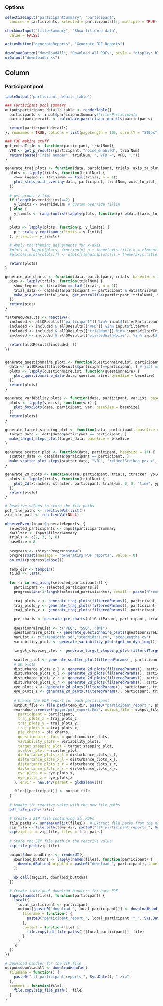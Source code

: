 ### Options

```r
selectizeInput("participantSummary", "participant",
  choices = participants, selected = participants[1], multiple = TRUE)

checkboxInput("filterSummary", "Show filtered data",
  value = FALSE)

actionButton("generateReports", "Generate PDF Reports")

downloadButton("downloadAll", "Download All PDFs", style = "display: block; margin-top: 20px; height: 40px; width: 300px;")
uiOutput("downloadLinks")
```

Column
--------------------------------------------

### Participant pool
```r
tableOutput("participant_details_table")
```


```r
### Participant pool summary
output$participant_details_table <- renderTable({
  participants <- input$participantSummary#filterParticipants
  participant_details <- calculate_participant_details(participants)
  
  return(participant_details)
}, rownames = TRUE, options = list(pageLength = 100, scrollY = "500px"))

### PDF making stuff
get_extraTitle <- function(participant, trialNum){
  VFD <- get_p_results(participant, "noise_enabled", trialNum)
  return(paste("Trial number", trialNum, ", VFD =", VFD, ","))
}

generate_traj_plots <- function(data, participant, trials, axis_to_plot, doFilter, overrideLims = c(), baseSize = 10) {
  plots <- lapply(trials, function(trialNum) {
    show_legend <- (trialNum == tail(trials, n = 1))
    plot_steps_with_overlay(data, participant, trialNum, axis_to_plot, doFilter, show_legend = show_legend, extraTitle = get_extraTitle(participant, trialNum), baseSize = baseSize)
  })
  
  # get proper y lims
  if (length(overrideLims)==2) {
    y_limits <- overrideLims # custom override fillin
  } else {
    y_limits <- range(unlist(lapply(plots, function(p) p$data[[axis_to_plot]]))) # scale based on range of the data
  }
  
  plots <- lapply(plots, function(p, y_limits) {
    p + scale_y_continuous(limits = y_limits)
  }, y_limits = y_limits)
  
  # Apply the theming adjustments for x-axis
  #plots <- lapply(plots, function(p) p + theme(axis.title.x = element_blank(), axis.text.x = element_blank(), axis.ticks.x = element_blank()))
  #plots[[length(plots)]] <- plots[[length(plots)]] + theme(axis.title.x = element_text(), axis.text.x = element_text(), axis.ticks.x = element_line())
  
  return(plots)
}

generate_pie_charts <- function(data, participant, trials, baseSize = 10) {
  pies <- lapply(trials, function(trialNum) {
    show_legend <- (trialNum == tail(trials, n = 1))
    trial_data <- data[data$participant == participant & data$trialNum == trialNum, ]
    make_pie_chart(trial_data, get_extraTitle(participant, trialNum), show_legend, baseSize = baseSize)
  })
  return(pies)
}

filteredQResults <- reactive({
  included <- allQResults[["participant"]] %in% input$filterParticipants
  included <- included & allQResults[["VFD"]] %in% input$filterVFD
  included <- included & allQResults[["trialNum"]] %in% input$filterTrials
  included <- included & allQResults[["startedWithNoise"]] %in% input$filterStartCondition
  
  return(allQResults[included, ])
})


generate_questionnaire_plots <- function(questionnaireList, participant, baseSize = 10) {
  data <- allQResults[allQResults$participant==participant, ] # just use the full (unfiltered) table
  plots <- lapply(questionnaireList, function(questionnaire) {
    plot_questionnaire_data(data, questionnaire, baseSize = baseSize)
  })
  return(plots)
}

generate_variability_plots <- function(data, participant, varList, baseSize = 10) {
  plots <- lapply(varList, function(var) {
    plot_boxplots(data, participant, var, baseSize = baseSize)
  })
  return(plots)
}

generate_target_stepping_plot <- function(data, participant, baseSize = 10) {
  target_data <- data[data$participant == participant, ]
  make_target_steps_plot(target_data, baseSize = baseSize)
}

generate_scatter_plot <- function(data, participant, baseSize = 10) {
  scatter_data <- data[data$participant == participant, ]
  make_scatter_plot_steps(scatter_data, "VFD", "relHeelStrikes.pos_x", "relHeelStrikes.actual_pos_z", baseSize = baseSize)
}

generate_2d_plots <- function(data, participant, trials, xtracker, yplot, baseSize = 10, overrideLims = c()) {
  plots <- lapply(trials, function(trialNum) {
    plot_2d(xtracker, xtracker, participant, trialNum, 0, 0, "time", yplot, TRUE, FALSE, extraTitle = paste(", Trial number:",trialNum), override_ylims = overrideLims, baseSize = baseSize)
  })
  return(plots)
}

# Reactive values to store the file paths
pdf_file_paths <- reactiveVal(list())
zip_file_path <- reactiveVal(NULL)

observeEvent(input$generateReports, {
  selected_participants <- input$participantSummary
  doFilter <- input$filterSummary
  trials <- c(2, 3, 5, 6)
  baseSize = 8
  
  progress <- shiny::Progress$new()
  progress$set(message = "Generating PDF reports", value = 0)
  on.exit(progress$close())
  
  temp_dir <- tempdir()
  files <- list()
  
  for (i in seq_along(selected_participants)) {
    participant <- selected_participants[i]
    progress$inc(1/length(selected_participants), detail = paste("Processing participant:", participant))
    
    traj_plots_z <- generate_traj_plots(filteredParams(), participant, trials, axis_to_plot = "pos_z", doFilter, c(-0.6,0.6), baseSize)
    traj_plots_y <- generate_traj_plots(filteredParams(), participant, trials, axis_to_plot = "pos_y", doFilter, c(0.4,0.7), baseSize)
    traj_plots_x <- generate_traj_plots(filteredParams(), participant, trials, axis_to_plot = "pos_x", doFilter, c(-0.4,0.4), baseSize)
    
    pie_charts <- generate_pie_charts(allGaitParams, participant, trials, baseSize)
    
    questionnaireList <- c("VEQ", "SSQ", "IMI")
    questionnaire_plots <- generate_questionnaire_plots(questionnaireList, participant, baseSize)
    varList <- c("stepWidths.sd","stepWidths.cv", "stepLengths.cv")
    variability_plots <- generate_variability_plots(get_mu_dyn_long(), c(participant), varList, baseSize)
    
    target_stepping_plot <- generate_target_stepping_plot(filteredTargetParams(), participant, baseSize)
    
    scatter_plot <- generate_scatter_plot(filteredParams(), participant, baseSize)
    # 2D plots
    disturbance_plots_z_l <- generate_2d_plots(filteredParams(), participant, trials, "leftdisturbance", "offset_z", baseSize)
    disturbance_plots_x_l <- generate_2d_plots(filteredParams(), participant, trials, "leftdisturbance", "offset_x", baseSize)
    disturbance_plots_z_r <- generate_2d_plots(filteredParams(), participant, trials, "rightdisturbance", "offset_z", baseSize)
    disturbance_plots_x_r <- generate_2d_plots(filteredParams(), participant, trials, "rightdisturbance", "offset_x", baseSize)
    eye_plots_x <- generate_2d_plots(filteredParams(), participant, trials, "eye", "hit_pos_x", baseSize, overrideLims = c(-1, 1))
    eye_plots_z <- generate_2d_plots(filteredParams(), participant, trials, "eye", "hit_pos_z", baseSize, overrideLims = c(-1, 5))
    
    # Create the PDF report for each participant
    output_file <- file.path(temp_dir, paste0("participant_report_", participant, "_", Sys.Date(), ".pdf"))
    rmarkdown::render("pages/pdf_report.Rmd", output_file = output_file, params = list(
      participant = participant,
      traj_plots_z = traj_plots_z,
      traj_plots_y = traj_plots_y,
      traj_plots_x = traj_plots_x,
      pie_charts = pie_charts,
      questionnaire_plots = questionnaire_plots,
      variability_plots = variability_plots,
      target_stepping_plot = target_stepping_plot,
      scatter_plot = scatter_plot,
      disturbance_plots_z_l = disturbance_plots_z_l,
      disturbance_plots_x_l = disturbance_plots_x_l,
      disturbance_plots_z_r = disturbance_plots_z_r,
      disturbance_plots_x_r = disturbance_plots_x_r,
      eye_plots_x = eye_plots_x,
      eye_plots_z = eye_plots_z
    ), envir = new.env(parent = globalenv()))
    
    files[[participant]] <- output_file
  }
  
  # Update the reactive value with the new file paths
  pdf_file_paths(files)
  
  # Create a ZIP file containing all PDFs
  file_paths <- unname(unlist(files))  # Extract file paths from the named list
  zip_file <- file.path(temp_dir, paste0("all_participant_reports_", Sys.Date(), ".zip"))
  zip(zipfile = zip_file, files = file_paths)
  
  # Store the ZIP file path in the reactive value
  zip_file_path(zip_file)
  
  output$downloadLinks <- renderUI({
    download_buttons <- lapply(names(files), function(participant) {
      downloadButton(outputId = paste0("download_", participant), label = paste("Download PDF for participant", participant), style = "display: block; margin-bottom: 10px; height: 40px; width: 300px;")
    })
    
    do.call(tagList, download_buttons)
  })
  
  # Create individual download handlers for each PDF
  lapply(names(files), function(participant) {
    local({
      local_participant <- participant
      output[[paste0("download_", local_participant)]] <- downloadHandler(
        filename = function() {
          paste0("participant_report_", local_participant, "_", Sys.Date(), ".pdf")
        },
        content = function(file) {
          file.copy(pdf_file_paths()[[local_participant]], file)
        }
      )
    })
  })
})

# Download handler for the ZIP file
output$downloadAll <- downloadHandler(
  filename = function() {
    paste0("all_participant_reports_", Sys.Date(), ".zip")
  },
  content = function(file) {
    file.copy(zip_file_path(), file)
  }
)
```